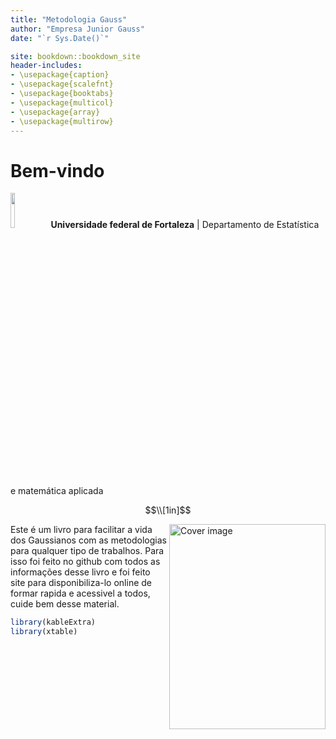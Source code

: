 ```yaml
--- 
title: "Metodologia Gauss"
author: "Empresa Junior Gauss"
date: "`r Sys.Date()`"

site: bookdown::bookdown_site
header-includes:
- \usepackage{caption}
- \usepackage{scalefnt}	   
- \usepackage{booktabs}	   
- \usepackage{multicol} 
- \usepackage{array}     
- \usepackage{multirow}
---
```




# Bem-vindo


![](graficos/ufc.png){#id .class width=12% height=12% } **Universidade federal de Fortaleza** | Departamento de Estatística e matemática aplicada

$$\\[1in]$$

<img src="cover.png" width="250" height="328" align="right" alt="Cover image" /></a>

Este é um livro para facilitar a vida dos Gaussianos com as metodologias para qualquer tipo de trabalhos. Para isso foi feito no github com todos as informações desse livro e foi feito site para disponibiliza-lo online de formar rapida e acessivel a todos, cuide bem desse material. 


```r
library(kableExtra)
library(xtable)
```

